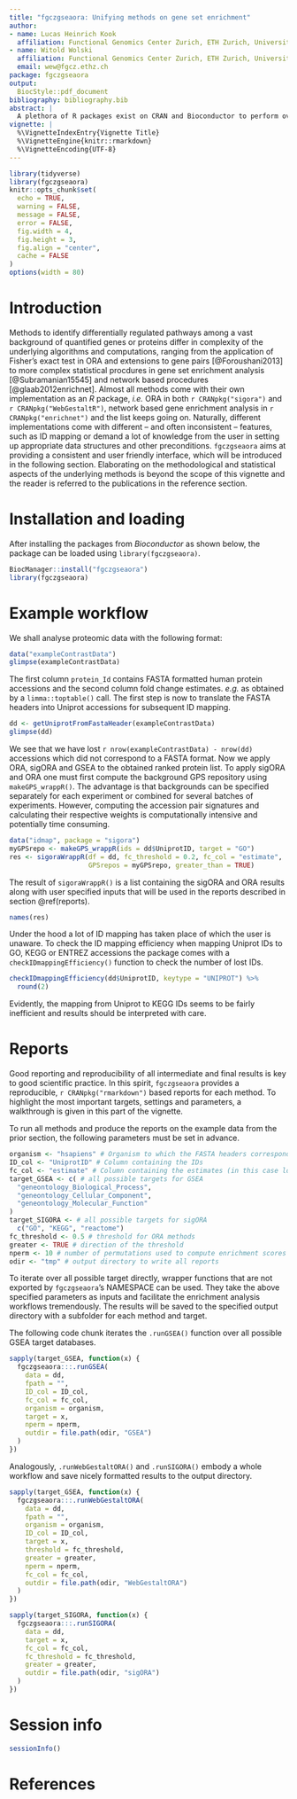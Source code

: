 ```yaml
---
title: "fgczgseaora: Unifying methods on gene set enrichment"
author:
- name: Lucas Heinrich Kook
  affiliation: Functional Genomics Center Zurich, ETH Zurich, University of Zurich
- name: Witold Wolski
  affiliation: Functional Genomics Center Zurich, ETH Zurich, University of Zurich
  email: wew@fgcz.ethz.ch
package: fgczgseaora
output:
  BiocStyle::pdf_document
bibliography: bibliography.bib
abstract: |
  A plethora of R packages exist on CRAN and Bioconductor to perform over-representation analysis (ORA) and gene set enrichment analysis (GSEA). However, consistency in the underlying nomenclature for specific analyses and user friendly implementation is still lacking. `fgczgseaora` aims at unifying ID mapping and enrichment analysis in a syntactically coherent and intuitive way, while ensuring reproducibility of results. `fgczgseaora` primarily consists of wrapper functions around the `r CRANpkg("sigora")` and `r CRANpkg("WebGestaltR")` packages from CRAN and `r CRANpkg("rmarkdown")` based reports for visualisation and contextualisation of analysis results.
vignette: |
  %\VignetteIndexEntry{Vignette Title}
  %\VignetteEngine{knitr::rmarkdown}
  %\VignetteEncoding{UTF-8}
---
```


```r
library(tidyverse)
library(fgczgseaora)
knitr::opts_chunk$set(
  echo = TRUE,
  warning = FALSE,
  message = FALSE,
  error = FALSE,
  fig.width = 4,
  fig.height = 3,
  fig.align = "center",
  cache = FALSE
)
options(width = 80)
```


# Introduction

Methods to identify differentially regulated pathways among a vast background of quantified genes or proteins differ in complexity of the underlying algorithms and computations, ranging from the application of Fisher's exact test in ORA and extensions to gene pairs [@Foroushani2013] to more complex statistical procdures in gene set enrichment analysis [@Subramanian15545] and network based procedures [@glaab2012enrichnet]. Almost all methods come with their own implementation as an _R_ package, _i.e._ ORA in both `r CRANpkg("sigora")` and `r CRANpkg("WebGestaltR")`, network based gene enrichment analysis in `r CRANpkg("enrichnet")` and the list keeps going on. Naturally, different implementations come with different -- and often inconsistent -- features, such as ID mapping or demand a lot of knowledge from the user in setting up appropriate data structures and other preconditions. `fgczgseaora` aims at providing a consistent and user friendly interface, which will be introduced in the following section. Elaborating on the methodological and statistical aspects of the underlying methods is beyond the scope of this vignette and the reader is referred to the publications in the reference section.

# Installation and loading

After installing the packages from _Bioconductor_ as shown below, the package can be loaded using `library(fgczgseaora)`.

```r
BiocManager::install("fgczgseaora")
library(fgczgseaora)
```

# Example workflow

We shall analyse proteomic data with the following format:

```r
data("exampleContrastData")
glimpse(exampleContrastData)
```

The first column `protein_Id` contains FASTA formatted human protein accessions and the second column fold change estimates. _e.g._ as obtained by a `limma::toptable()` call. The first step is now to translate the FASTA headers into Uniprot accessions for subsequent ID mapping.

```r
dd <- getUniprotFromFastaHeader(exampleContrastData)
glimpse(dd)
```

We see that we have lost `r nrow(exampleContrastData) - nrow(dd)` accessions which did not correspond to a FASTA format. Now we apply ORA, sigORA and GSEA to the obtained ranked protein list. To apply sigORA and ORA one must first compute the background GPS repository using `makeGPS_wrappR()`. The advantage is that backgrounds can be specified separately for each experiment or combined for several batches of experiments. However, computing the accession pair signatures and calculating their respective weights is computationally intensive and potentially time consuming.

```r
data("idmap", package = "sigora")
myGPSrepo <- makeGPS_wrappR(ids = dd$UniprotID, target = "GO")
res <- sigoraWrappR(df = dd, fc_threshold = 0.2, fc_col = "estimate",
                    GPSrepos = myGPSrepo, greater_than = TRUE)
```

The result of `sigoraWrappR()` is a list containing the sigORA and ORA results along with user specified inputs that will be used in the reports described in section \@ref(reports).

```r
names(res)
```

Under the hood a lot of ID mapping has taken place of which the user is unaware. To check the ID mapping efficiency when mapping Uniprot IDs to GO, KEGG or ENTREZ accessions the package comes with a `checkIDmappingEfficiency()` function to check the number of lost IDs.

```r
checkIDmappingEfficiency(dd$UniprotID, keytype = "UNIPROT") %>% 
  round(2)
```

Evidently, the mapping from Uniprot to KEGG IDs seems to be fairly inefficient and results should be interpreted with care.

# Reports

<!-- <FIXME> Include reports and `.runGSEA()` + other run functions </FIXME> -->

Good reporting and reproducibility of all intermediate and final results is key to good scientific practice. In this spirit, `fgczgseaora` provides a reproducible, `r CRANpkg("rmarkdown")` based reports for each method. To highlight the most important targets, settings and parameters, a walkthrough is given in this part of the vignette.

To run all methods and produce the reports on the example data from the prior section, the following parameters must be set in advance.

```r
organism <- "hsapiens" # Organism to which the FASTA headers correspond
ID_col <- "UniprotID" # Column containing the IDs
fc_col <- "estimate" # Column containing the estimates (in this case log fold changes)
target_GSEA <- c( # all possible targets for GSEA
  "geneontology_Biological_Process",
  "geneontology_Cellular_Component",
  "geneontology_Molecular_Function"
)
target_SIGORA <- # all possible targets for sigORA
  c("GO", "KEGG", "reactome")
fc_threshold <- 0.5 # threshold for ORA methods
greater <- TRUE # direction of the threshold
nperm <- 10 # number of permutations used to compute enrichment scores in GSEA
odir <- "tmp" # output directory to write all reports
```

To iterate over all possible target directly, wrapper functions that are not exported by `fgczgseaora`'s NAMESPACE can be used. They take the above specified parameters as inputs and facilitate the enrichment analysis workflows tremendously. The results will be saved to the specified output directory with a subfolder for each method and target.

The following code chunk iterates the `.runGSEA()` function over all possible GSEA target databases.

```r
sapply(target_GSEA, function(x) {
  fgczgseaora:::.runGSEA(
    data = dd,
    fpath = "",
    ID_col = ID_col,
    fc_col = fc_col,
    organism = organism,
    target = x,
    nperm = nperm,
    outdir = file.path(odir, "GSEA")
  )
})
```

Analogously, `.runWebGestaltORA()` and `.runSIGORA()` embody a whole workflow and save nicely formatted results to the output directory.

```r
sapply(target_GSEA, function(x) {
  fgczgseaora:::.runWebGestaltORA(
    data = dd,
    fpath = "",
    organism = organism,
    ID_col = ID_col,
    target = x,
    threshold = fc_threshold,
    greater = greater,
    nperm = nperm,
    fc_col = fc_col,
    outdir = file.path(odir, "WebGestaltORA")
  )
})
```

```r
sapply(target_SIGORA, function(x) {
  fgczgseaora:::.runSIGORA(
    data = dd,
    target = x,
    fc_col = fc_col,
    fc_threshold = fc_threshold,
    greater = greater,
    outdir = file.path(odir, "sigORA")
  )
})
```


# Session info {.unnumbered}

```r
sessionInfo()
```

# References
